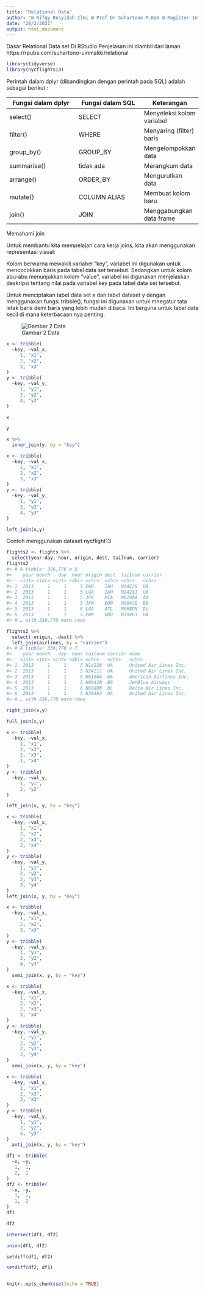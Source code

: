```yaml
---
title: "Relational Data"
author: "@ Rifqy Rosyidah Ilmi @ Prof Dr Suhartono M.Kom @ Magister Informatika @ UIN Maulana Malik Ibrahim @ UIN Malang"
date: "28/2/2021"
output: html_document
---
```


Dasar Relational Data set Di RStudio 
Penjelasan ini diambil dari laman https://rpubs.com/suhartono-uinmaliki/relational

```r
library(tidyverse)
library(nycflights13)
```
Perintah dalam dplyr (dibandingkan dengan perintah pada SQL) adalah sebagai berikut :

Fungsi dalam dplyr    |	Fungsi dalam SQL    |	Keterangan
------------------    | -----------------   | ------------
select()	            | SELECT	            | Menyeleksi kolom variabel
filter()              |	WHERE               |	Menyaring (filter) baris
group_by()            | GROUP_BY            |	Mengelompokkan data
summarise()           | tidak ada           |	Merangkum data
arrange()             | ORDER_BY	          | Mengurutkan data
mutate()              | COLUMN ALIAS        |	Membuat kolom baru
join()	              | JOIN	              | Menggabungkan data frame

Memahami join

Untuk membantu kita mempelajari cara kerja joins, kita akan menggunakan representasi visual:


Kolom berwarna  mewakili variabel “key”, variabel ini digunakan untuk mencocokkan baris pada tabel data set tersebut. Sedangkan untuk kolom abu-abu menunjukkan kolom “value”, variabel ini digunakan menjelaskan deskripsi tentang nilai pada variabel key pada tabel data set tersebut.

Untuk menciptakan tabel data set x dan tabel dataset y dengan menggunakan fungsi tribble(), fungsi ini digunakan untuk mnegatur tata letak baris demi baris yang lebih mudah dibaca. Ini berguna untuk tabel data kecil di mana keterbacaan nya penting.

![Gambar 2 Data](data.JPG)

```r
x <- tribble(
  ~key, ~val_x,
     1, "x1",
     2, "x2",
     3, "x3"
)
y <- tribble(
  ~key, ~val_y,
     1, "y1",
     2, "y2",
     4, "y3"
)
```
```r
x
```
```r
y
```
```r
x %>% 
  inner_join(y, by = "key")
```
```r
x <- tribble(
  ~key, ~val_x,
     1, "x1",
     2, "x2",
     3, "x3"
)
y <- tribble(
  ~key, ~val_y,
     1, "y1",
     2, "y2",
     4, "y3"
)
```

```r
left_join(x,y)
```

Contoh menggunakan dataset nycflight13  

```r
flights2 <- flights %>% 
  select(year:day, hour, origin, dest, tailnum, carrier)
flights2
#> # A tibble: 336,776 x 8
#>    year month   day  hour origin dest  tailnum carrier
#>   <int> <int> <int> <dbl> <chr>  <chr> <chr>   <chr>  
#> 1  2013     1     1     5 EWR    IAH   N14228  UA     
#> 2  2013     1     1     5 LGA    IAH   N24211  UA     
#> 3  2013     1     1     5 JFK    MIA   N619AA  AA     
#> 4  2013     1     1     5 JFK    BQN   N804JB  B6     
#> 5  2013     1     1     6 LGA    ATL   N668DN  DL     
#> 6  2013     1     1     5 EWR    ORD   N39463  UA     
#> # … with 336,770 more rows
```
```r
flights2 %>%
  select(-origin, -dest) %>% 
  left_join(airlines, by = "carrier")
#> # A tibble: 336,776 x 7
#>    year month   day  hour tailnum carrier name                  
#>   <int> <int> <int> <dbl> <chr>   <chr>   <chr>                 
#> 1  2013     1     1     5 N14228  UA      United Air Lines Inc. 
#> 2  2013     1     1     5 N24211  UA      United Air Lines Inc. 
#> 3  2013     1     1     5 N619AA  AA      American Airlines Inc.
#> 4  2013     1     1     5 N804JB  B6      JetBlue Airways       
#> 5  2013     1     1     6 N668DN  DL      Delta Air Lines Inc.  
#> 6  2013     1     1     5 N39463  UA      United Air Lines Inc. 
#> # … with 336,770 more rows
```

```r
right_join(x,y)
```
```r
full_join(x,y)
```
```r
x <- tribble(
  ~key, ~val_x,
     1, "x1",
     2, "x2",
     2, "x3",
     1, "x4"
)
y <- tribble(
  ~key, ~val_y,
     1, "y1",
     2, "y2"
)
```
```r
left_join(x, y, by = "key")
```
```r
x <- tribble(
  ~key, ~val_x,
     1, "x1",
     2, "x2",
     2, "x3",
     3, "x4"
)
y <- tribble(
  ~key, ~val_y,
     1, "y1",
     2, "y2",
     2, "y3",
     3, "y4"
)
left_join(x, y, by = "key")
```
```r
x <- tribble(
  ~key, ~val_x,
     1, "x1",
     2, "x2",
     3, "x3"
)
y <- tribble(
  ~key, ~val_y,
     1, "y1",
     2, "y2",
     4, "y3"
)
  semi_join(x, y, by = "key")
```
```r
x <- tribble(
  ~key, ~val_x,
     1, "x1", 
     2, "x2",
     2, "x3",
     3, "x4"
)
y <- tribble(
  ~key, ~val_y,
     1, "y1",
     2, "y2",
     2, "y3",
     3, "y4"
)
  semi_join(x, y, by = "key")
```
```r
x <- tribble(
  ~key, ~val_x,
     1, "x1",
     2, "x2",
     3, "x3"
)
y <- tribble(
  ~key, ~val_y,
     1, "y1",
     2, "y2",
     4, "y3"
)
  anti_join(x, y, by = "key")
```
```r
df1 <- tribble(
  ~x, ~y,
   1,  1,
   2,  1
)
df2 <- tribble(
  ~x, ~y,
   1,  1,
   1,  2
)
df1
```
```r
df2
```
```r
intersect(df1, df2)
```
```r
union(df1, df2)
```
```r
setdiff(df1, df2)
```
```r
setdiff(df2, df1)
```
```r

```

```r
knitr::opts_chunk$set(echo = TRUE)
```
